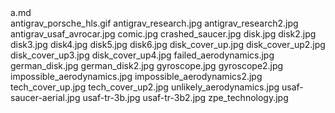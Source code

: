     
<div className="w-full md:max-w-[80rem] float-right italic">
	<MD_a_md />
	a.md
</div>
<PopImage className="w-full sm:w-[inherit] float-right clear-right sm:m-1 sm:ml-4" src={GIF_antigrav_porsche_hls_gif} alt="antigrav_porsche_hls.gif">
	antigrav_porsche_hls.gif
</PopImage>
<PopImage className="w-full sm:w-[inherit] float-left clear-left sm:m-1 sm:mr-4" src={JPG_antigrav_research_jpg} alt="antigrav_research.jpg">
	antigrav_research.jpg
</PopImage>
<PopImage className="w-full sm:w-[inherit] float-right clear-right sm:m-1 sm:ml-4" src={JPG_antigrav_research2_jpg} alt="antigrav_research2.jpg">
	antigrav_research2.jpg
</PopImage>
<PopImage className="w-full sm:w-[inherit] float-left clear-left sm:m-1 sm:mr-4" src={JPG_antigrav_usaf_avrocar_jpg} alt="antigrav_usaf_avrocar.jpg">
	antigrav_usaf_avrocar.jpg
</PopImage>
<PopImage className="w-full sm:w-[inherit] float-right clear-right sm:m-1 sm:ml-4" src={JPG_comic_jpg} alt="comic.jpg">
	comic.jpg
</PopImage>
<PopImage className="w-full sm:w-[inherit] float-left clear-left sm:m-1 sm:mr-4" src={JPG_crashed_saucer_jpg} alt="crashed_saucer.jpg">
	crashed_saucer.jpg
</PopImage>
<PopImage className="w-full sm:w-[inherit] float-right clear-right sm:m-1 sm:ml-4" src={JPG_disk_jpg} alt="disk.jpg">
	disk.jpg
</PopImage>
<PopImage className="w-full sm:w-[inherit] float-left clear-left sm:m-1 sm:mr-4" src={JPG_disk2_jpg} alt="disk2.jpg">
	disk2.jpg
</PopImage>
<PopImage className="w-full sm:w-[inherit] float-right clear-right sm:m-1 sm:ml-4" src={JPG_disk3_jpg} alt="disk3.jpg">
	disk3.jpg
</PopImage>
<PopImage className="w-full sm:w-[inherit] float-left clear-left sm:m-1 sm:mr-4" src={JPG_disk4_jpg} alt="disk4.jpg">
	disk4.jpg
</PopImage>
<PopImage className="w-full sm:w-[inherit] float-right clear-right sm:m-1 sm:ml-4" src={JPG_disk5_jpg} alt="disk5.jpg">
	disk5.jpg
</PopImage>
<PopImage className="w-full sm:w-[inherit] float-left clear-left sm:m-1 sm:mr-4" src={JPG_disk6_jpg} alt="disk6.jpg">
	disk6.jpg
</PopImage>
<PopImage className="w-full sm:w-[inherit] float-right clear-right sm:m-1 sm:ml-4" src={JPG_disk_cover_up_jpg} alt="disk_cover_up.jpg">
	disk_cover_up.jpg
</PopImage>
<PopImage className="w-full sm:w-[inherit] float-left clear-left sm:m-1 sm:mr-4" src={JPG_disk_cover_up2_jpg} alt="disk_cover_up2.jpg">
	disk_cover_up2.jpg
</PopImage>
<PopImage className="w-full sm:w-[inherit] float-right clear-right sm:m-1 sm:ml-4" src={JPG_disk_cover_up3_jpg} alt="disk_cover_up3.jpg">
	disk_cover_up3.jpg
</PopImage>
<PopImage className="w-full sm:w-[inherit] float-left clear-left sm:m-1 sm:mr-4" src={JPG_disk_cover_up4_jpg} alt="disk_cover_up4.jpg">
	disk_cover_up4.jpg
</PopImage>
<PopImage className="w-full sm:w-[inherit] float-right clear-right sm:m-1 sm:ml-4" src={JPG_failed_aerodynamics_jpg} alt="failed_aerodynamics.jpg">
	failed_aerodynamics.jpg
</PopImage>
<PopImage className="w-full sm:w-[inherit] float-left clear-left sm:m-1 sm:mr-4" src={JPG_german_disk_jpg} alt="german_disk.jpg">
	german_disk.jpg
</PopImage>
<PopImage className="w-full sm:w-[inherit] float-right clear-right sm:m-1 sm:ml-4" src={JPG_german_disk2_jpg} alt="german_disk2.jpg">
	german_disk2.jpg
</PopImage>
<PopImage className="w-full sm:w-[inherit] float-left clear-left sm:m-1 sm:mr-4" src={JPG_gyroscope_jpg} alt="gyroscope.jpg">
	gyroscope.jpg
</PopImage>
<PopImage className="w-full sm:w-[inherit] float-right clear-right sm:m-1 sm:ml-4" src={JPG_gyroscope2_jpg} alt="gyroscope2.jpg">
	gyroscope2.jpg
</PopImage>
<PopImage className="w-full sm:w-[inherit] float-left clear-left sm:m-1 sm:mr-4" src={JPG_impossible_aerodynamics_jpg} alt="impossible_aerodynamics.jpg">
	impossible_aerodynamics.jpg
</PopImage>
<PopImage className="w-full sm:w-[inherit] float-right clear-right sm:m-1 sm:ml-4" src={JPG_impossible_aerodynamics2_jpg} alt="impossible_aerodynamics2.jpg">
	impossible_aerodynamics2.jpg
</PopImage>
<PopImage className="w-full sm:w-[inherit] float-left clear-left sm:m-1 sm:mr-4" src={JPG_tech_cover_up_jpg} alt="tech_cover_up.jpg">
	tech_cover_up.jpg
</PopImage>
<PopImage className="w-full sm:w-[inherit] float-right clear-right sm:m-1 sm:ml-4" src={JPG_tech_cover_up2_jpg} alt="tech_cover_up2.jpg">
	tech_cover_up2.jpg
</PopImage>
<PopImage className="w-full sm:w-[inherit] float-left clear-left sm:m-1 sm:mr-4" src={JPG_unlikely_aerodynamics_jpg} alt="unlikely_aerodynamics.jpg">
	unlikely_aerodynamics.jpg
</PopImage>
<PopImage className="w-full sm:w-[inherit] float-right clear-right sm:m-1 sm:ml-4" src={JPG_usaf_saucer_aerial_jpg} alt="usaf-saucer-aerial.jpg">
	usaf-saucer-aerial.jpg
</PopImage>
<PopImage className="w-full sm:w-[inherit] float-left clear-left sm:m-1 sm:mr-4" src={JPG_usaf_tr_3b_jpg} alt="usaf-tr-3b.jpg">
	usaf-tr-3b.jpg
</PopImage>
<PopImage className="w-full sm:w-[inherit] float-right clear-right sm:m-1 sm:ml-4" src={JPG_usaf_tr_3b2_jpg} alt="usaf-tr-3b2.jpg">
	usaf-tr-3b2.jpg
</PopImage>
<PopImage className="w-full sm:w-[inherit] float-left clear-left sm:m-1 sm:mr-4" src={JPG_zpe_technology_jpg} alt="zpe_technology.jpg">
	zpe_technology.jpg
</PopImage>
